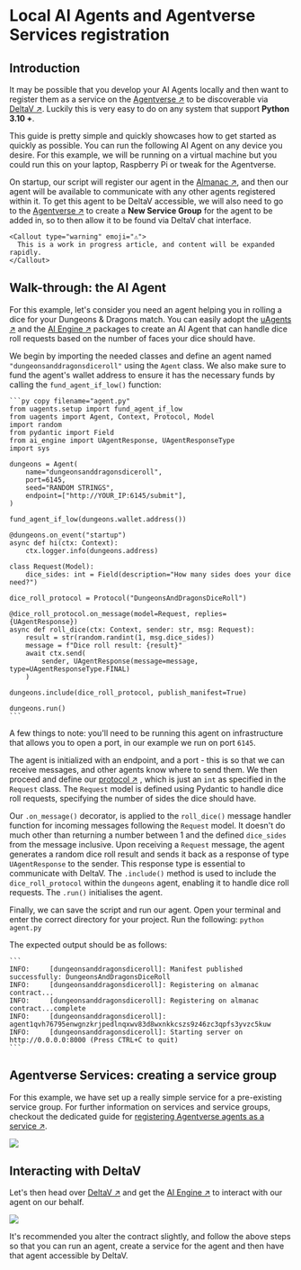 
# Local AI Agents and Agentverse Services registration

## Introduction

It may be possible that you develop your AI Agents locally and then want to register them as a service on the [Agentverse ↗️](/concepts/agent-services/agentverse-intro) to be discoverable via [DeltaV ↗️](/concepts/deltav/intro). Luckily this is very easy to do on any system that support **Python 3.10 +**.

This guide is pretty simple and quickly showcases how to get started as quickly as possible. You can run the following AI Agent on any device you desire. For this example, we will be running on a virtual machine but you could run this on your laptop, Raspberry Pi or tweak for the Agentverse.

On startup, our script will register our agent in the [Almanac ↗️](/references/contracts/uagents-almanac/almanac-overview), and then our agent will be available to communicate with any other agents registered within it. To get this agent to be DeltaV accessible, we will also need to go to the [Agentverse ↗️](https://agentverse.ai/) to create a **New Service Group** for the agent to be added in, so to then allow it to be found via DeltaV chat interface.

    <Callout type="warning" emoji="⚠️">
      This is a work in progress article, and content will be expanded rapidly.
    </Callout>

## Walk-through: the AI Agent

For this example, let's consider you need an agent helping you in rolling a dice for your Dungeons & Dragons match. You can easily adopt the [uAgents ↗️](/concepts/agents/agents) and the [AI Engine ↗️](/concepts/ai-engine/ai-engine-intro) packages to create an AI Agent that can handle dice roll requests based on the number of faces your dice should have.

We begin by importing the needed classes and define an agent named `"dungeonsanddragonsdiceroll"` using the `Agent` class. We also make sure to fund the agent's wallet address to ensure it has the necessary funds by calling the `fund_agent_if_low()` function:

    ```py copy filename="agent.py"
    from uagents.setup import fund_agent_if_low
    from uagents import Agent, Context, Protocol, Model
    import random
    from pydantic import Field
    from ai_engine import UAgentResponse, UAgentResponseType
    import sys

    dungeons = Agent(
        name="dungeonsanddragonsdiceroll",
        port=6145,
        seed="RANDOM STRINGS",
        endpoint=["http://YOUR_IP:6145/submit"],
    )

    fund_agent_if_low(dungeons.wallet.address())

    @dungeons.on_event("startup")
    async def hi(ctx: Context):
        ctx.logger.info(dungeons.address)

    class Request(Model):
        dice_sides: int = Field(description="How many sides does your dice need?")

    dice_roll_protocol = Protocol("DungeonsAndDragonsDiceRoll")

    @dice_roll_protocol.on_message(model=Request, replies={UAgentResponse})
    async def roll_dice(ctx: Context, sender: str, msg: Request):
        result = str(random.randint(1, msg.dice_sides))
        message = f"Dice roll result: {result}"
        await ctx.send(
            sender, UAgentResponse(message=message, type=UAgentResponseType.FINAL)
        )

    dungeons.include(dice_roll_protocol, publish_manifest=True)

    dungeons.run()
    ```

A few things to note: you'll need to be running this agent on infrastructure that allows you to open a port, in our example we run on port `6145`.

The agent is initialized with an endpoint, and a port - this is so that we can receive messages, and other agents know where to send them. We then proceed and define our [protocol ↗️](/references/uagents/uagents-protocols/agent-protocols) , which is just an `int` as specified in the `Request` class. The `Request` model is defined using Pydantic to handle dice roll requests, specifying the number of sides the dice should have.

Our `.on_message()` decorator, is applied to the `roll_dice()` message handler function for incoming messages following the `Request` model. It doesn't do much other than returning a number between 1 and the defined `dice_sides` from the message inclusive. Upon receiving a `Request` message, the agent generates a random dice roll result and sends it back as a response of type `UAgentResponse` to the sender. This response type is essential to communicate with DeltaV. The `.include()` method is used to include the `dice_roll_protocol` within the `dungeons` agent, enabling it to handle dice roll requests. The `.run()` initialises the agent.

Finally, we can save the script and run our agent. Open your terminal and enter the correct directory for your project. Run the following: `python agent.py`

The expected output should be as follows:

    ```
    INFO:     [dungeonsanddragonsdiceroll]: Manifest published successfully: DungeonsAndDragonsDiceRoll
    INFO:     [dungeonsanddragonsdiceroll]: Registering on almanac contract...
    INFO:     [dungeonsanddragonsdiceroll]: Registering on almanac contract...complete
    INFO:     [dungeonsanddragonsdiceroll]: agent1qvh76795enwgnzkrjpedlnqxwv83d8wxnkkcszs9z46zc3qpfs3yvzc5kuw
    INFO:     [dungeonsanddragonsdiceroll]: Starting server on http://0.0.0.0:8000 (Press CTRL+C to quit)
    ```

## Agentverse Services: creating a service group

For this example, we have set up a really simple service for a pre-existing service group. For further information on services and service groups, checkout the dedicated guide for [registering Agentverse agents as a service ↗️](/guides/agentverse/registering-agent-services).

![](../../../src/images/guides/uagent/servicefordungeons.png)

## Interacting with DeltaV

Let's then head over [DeltaV ↗️](https://deltav.agentverse.ai/login) and get the [AI Engine ↗️](/concepts/ai-engine/ai-engine-intro) to interact with our agent on our behalf.

![](../../../src/images/guides/uagent/dungeonsdeltav.png)

It's recommended you alter the contract slightly, and follow the above steps so that you can run an agent, create a service for the agent and then have that agent accessible by DeltaV.
